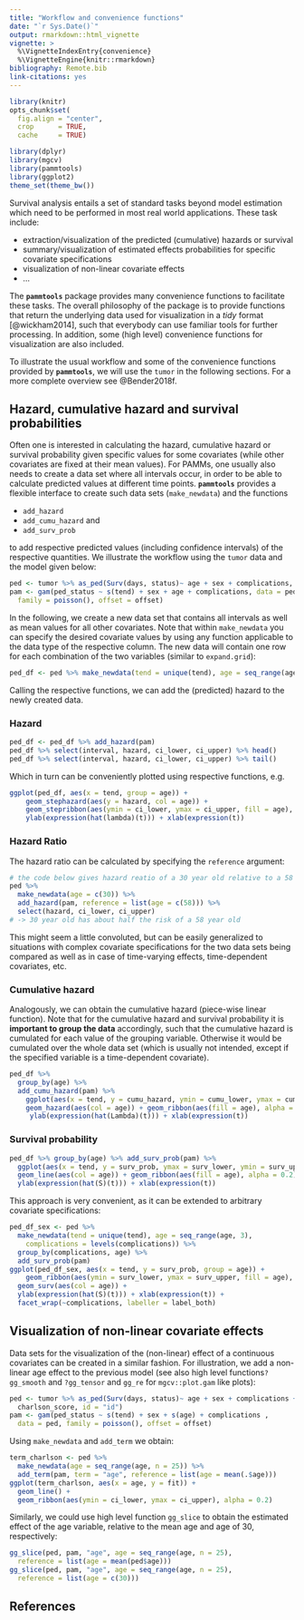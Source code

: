 ```yaml
---
title: "Workflow and convenience functions"
date: "`r Sys.Date()`"
output: rmarkdown::html_vignette
vignette: >
  %\VignetteIndexEntry{convenience}
  %\VignetteEngine{knitr::rmarkdown}
bibliography: Remote.bib
link-citations: yes
---
```


```r
library(knitr)
opts_chunk$set(
  fig.align = "center",
  crop      = TRUE,
  cache     = TRUE)
```

```r
library(dplyr)
library(mgcv)
library(pammtools)
library(ggplot2)
theme_set(theme_bw())
```

Survival analysis entails a set of standard tasks
beyond model estimation which need to be performed in most real world applications.
These task include:

- extraction/visualization of the predicted (cumulative) hazards or survival
- summary/visualization of estimated effects
probabilities for specific covariate specifications
- visualization of non-linear covariate effects
- ...

The **`pammtools`** package provides many convenience functions to facilitate
these tasks. The overall philosophy of the package is to provide functions that
return the underlying data used for visualization in a *tidy* format [@wickham2014],
such that everybody can use familiar tools for further processing. In addition,
some (high level) convenience functions for visualization are also included.

To illustrate the usual workflow and some of the convenience functions provided
by **`pammtools`**, we will use the `tumor` in the following sections.
For a more complete overview see @Bender2018f.


## Hazard, cumulative hazard and survival probabilities
Often one is interested in calculating the hazard, cumulative hazard or
survival probability given specific values for some covariates (while other
covariates are fixed at their mean values). For PAMMs, one usually also needs
to create a data set where all intervals occur, in order to be able to calculate
predicted values at different time points. **`pammtools`** provides a flexible
interface to create such data sets (`make_newdata`) and the functions

  - `add_hazard`
  - `add_cumu_hazard` and
  - `add_surv_prob`

to add respective predicted values (including confidence intervals) of the
respective quantities. We illustrate the workflow using the `tumor` data and
the model given below:

```r
ped <- tumor %>% as_ped(Surv(days, status)~ age + sex + complications, id = "id")
pam <- gam(ped_status ~ s(tend) + sex + age + complications, data = ped,
  family = poisson(), offset = offset)
```

In the following, we create a new data set that contains all intervals as well
as mean values for all other covariates. Note that within `make_newdata` you
can specify the desired covariate values by using any function applicable to
the data type of the respective column. The new data will contain one row for
each combination of the two variables (similar to `expand.grid`):

```r
ped_df <- ped %>% make_newdata(tend = unique(tend), age = seq_range(age, n = 3))
```

Calling the respective functions, we can add the (predicted) hazard to the newly
created data.

### Hazard

```r
ped_df <- ped_df %>% add_hazard(pam)
ped_df %>% select(interval, hazard, ci_lower, ci_upper) %>% head()
ped_df %>% select(interval, hazard, ci_lower, ci_upper) %>% tail()
```

Which in turn can be conveniently plotted using respective functions, e.g.

```r
ggplot(ped_df, aes(x = tend, group = age)) +
	geom_stephazard(aes(y = hazard, col = age)) +
	geom_stepribbon(aes(ymin = ci_lower, ymax = ci_upper, fill = age), alpha = 0.2) +
	ylab(expression(hat(lambda)(t))) + xlab(expression(t))
```

### Hazard Ratio
The hazard ratio can be calculated by specifying the `reference`
argument:

```r
# the code below gives hazard reatio of a 30 year old relative to a 58 year old (cp)
ped %>%
  make_newdata(age = c(30)) %>%
  add_hazard(pam, reference = list(age = c(58))) %>%
  select(hazard, ci_lower, ci_upper)
# -> 30 year old has about half the risk of a 58 year old
```

This might seem a little convoluted, but can be easily generalized to situations
with complex covariate specifications for the two data sets being compared as
well as in case of time-varying effects, time-dependent covariates, etc.


### Cumulative hazard
Analogously, we can obtain the cumulative hazard (piece-wise linear function).
Note that for the cumulative hazard and survival probability it is **important to
group the data** accordingly, such that the cumulative hazard is cumulated
for each value of the grouping variable. Otherwise it would be cumulated over the
whole data set (which is usually not intended, except if the specified variable
is a time-dependent covariate).

```r
ped_df %>%
  group_by(age) %>%
  add_cumu_hazard(pam) %>%
	ggplot(aes(x = tend, y = cumu_hazard, ymin = cumu_lower, ymax = cumu_upper, group = age)) +
    geom_hazard(aes(col = age)) + geom_ribbon(aes(fill = age), alpha = 0.2) +
	 ylab(expression(hat(Lambda)(t))) + xlab(expression(t))
```

### Survival probability

```r
ped_df %>% group_by(age) %>% add_surv_prob(pam) %>%
  ggplot(aes(x = tend, y = surv_prob, ymax = surv_lower, ymin = surv_upper, group = age)) +
  geom_line(aes(col = age)) + geom_ribbon(aes(fill = age), alpha = 0.2) +
  ylab(expression(hat(S)(t))) + xlab(expression(t))
```

This approach is very convenient, as it can be extended to arbitrary covariate
specifications:

```r
ped_df_sex <- ped %>%
  make_newdata(tend = unique(tend), age = seq_range(age, 3),
    complications = levels(complications)) %>%
  group_by(complications, age) %>%
  add_surv_prob(pam)
ggplot(ped_df_sex, aes(x = tend, y = surv_prob, group = age)) +
	geom_ribbon(aes(ymin = surv_lower, ymax = surv_upper, fill = age), alpha = 0.3) +
  geom_surv(aes(col = age)) +
  ylab(expression(hat(S)(t))) + xlab(expression(t)) +
  facet_wrap(~complications, labeller = label_both)
```


## Visualization of non-linear covariate effects
Data sets for the visualization of the (non-linear) effect of a continuous
covariates can be created in a similar fashion. For illustration, we add
a non-linear age effect to the previous model (see also high level
functions`?gg_smooth` and `?gg_tensor` and `gg_re` for `mgcv::plot.gam` like plots):

```r
ped <- tumor %>% as_ped(Surv(days, status)~ age + sex + complications +
  charlson_score, id = "id")
pam <- gam(ped_status ~ s(tend) + sex + s(age) + complications ,
  data = ped, family = poisson(), offset = offset)
```

Using `make_newdata` and `add_term` we obtain:
```r
term_charlson <- ped %>%
  make_newdata(age = seq_range(age, n = 25)) %>%
  add_term(pam, term = "age", reference = list(age = mean(.$age)))
ggplot(term_charlson, aes(x = age, y = fit)) +
  geom_line() +
  geom_ribbon(aes(ymin = ci_lower, ymax = ci_upper), alpha = 0.2)
```

Similarly, we could use high level function `gg_slice` to obtain
the estimated effect of the age variable, relative to the mean age and
age of 30, respectively:

```r
gg_slice(ped, pam, "age", age = seq_range(age, n = 25),
  reference = list(age = mean(ped$age)))
gg_slice(ped, pam, "age", age = seq_range(age, n = 25),
  reference = list(age = c(30)))
```



## References
